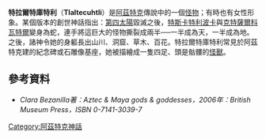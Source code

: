 '''特拉爾特庫特利'''（'''Tlaltecuhtli'''）是[[阿茲特克|阿茲特克]]傳說中的一個[[怪物|怪物]]；有時也有女性形象。某個版本的創世神話指出：[[第四太陽|第四太陽]]毀滅之後，[[特斯卡特利波卡|特斯卡特利波卡]]與[[克特薩爾科瓦特爾|克特薩爾科瓦特爾]]變身為蛇，連手將這巨大的怪物撕裂成兩半──一半成為天，一半成為地。之後，諸神令她的身軀長出山川、洞窟、草木、百花。特拉爾特庫特利常見於阿茲特克建的紀念碑或石雕像基座，她被描繪成一隻四足、頭是骷髏的[[怪獸|怪獸]]。

== 參考資料 ==
*''Clara Bezanilla著：Aztec & Maya gods & goddesses，2006年：British Museum Press，ISBN 0-7141-3039-7''

{{Authority control}}
{{Myth-stub}}
{{Aztec mythology}}
[[Category:阿茲特克神話|Category:阿茲特克神話]]